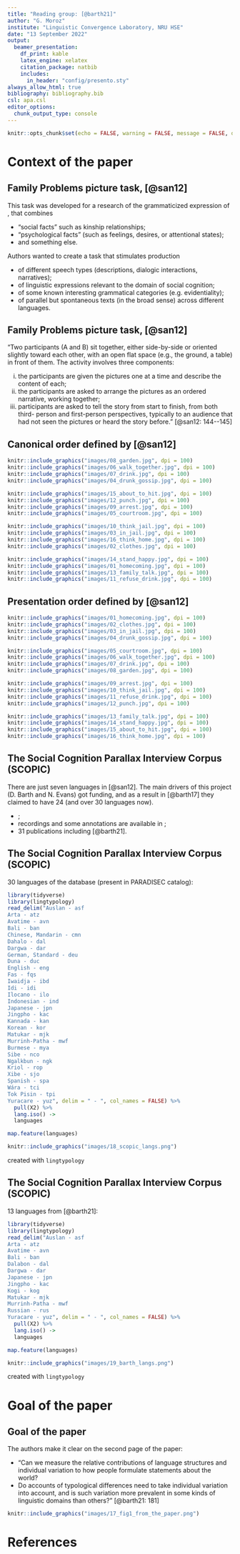 ```yaml
---
title: "Reading group: [@barth21]"
author: "G. Moroz"
institute: "Linguistic Convergence Laboratory, NRU HSE"
date: "13 September 2022"
output: 
  beamer_presentation:
    df_print: kable
    latex_engine: xelatex
    citation_package: natbib
    includes:
      in_header: "config/presento.sty"
always_allow_html: true
bibliography: bibliography.bib
csl: apa.csl
editor_options: 
  chunk_output_type: console
---
```


```r
knitr::opts_chunk$set(echo = FALSE, warning = FALSE, message = FALSE, dev='cairo_pdf')
```

# Context of the paper

## Family Problems picture task, [@san12]

This task was developed for a research of the grammaticized expression of **\underline{social cognition}**, that combines

- “social facts” such as kinship relationships;
- “psychological facts” (such as feelings, desires, or attentional states);
- and something else. \pause

Authors wanted to create a task that stimulates production

- of different speech types (descriptions, dialogic interactions, narratives);
- of linguistic expressions relevant to the domain of social cognition;
- of some known interesting grammatical categories (e.g. evidentiality);
- of parallel but spontaneous texts (in the broad sense) across different languages.

## Family Problems picture task, [@san12]

"Two participants (A and B) sit together, either side-by-side or oriented slightly toward each other, with an open flat space (e.g., the ground, a table) in front of
them. The activity involves three components:

(i) the participants are given the pictures one at a time and describe the content of each;
(ii) the participants are asked to arrange the pictures as an ordered narrative, working together;
(iii) participants are asked to tell the story from start to finish, from both third-
person and first-person perspectives, typically to an audience that had not
seen the pictures or heard the story before." [@san12: 144--145]



## Canonical order defined by [@san12]

\centering
```r
knitr::include_graphics("images/08_garden.jpg", dpi = 100)
knitr::include_graphics("images/06_walk_together.jpg", dpi = 100)
knitr::include_graphics("images/07_drink.jpg", dpi = 100)
knitr::include_graphics("images/04_drunk_gossip.jpg", dpi = 100)
```
```r
knitr::include_graphics("images/15_about_to_hit.jpg", dpi = 100)
knitr::include_graphics("images/12_punch.jpg", dpi = 100)
knitr::include_graphics("images/09_arrest.jpg", dpi = 100)
knitr::include_graphics("images/05_courtroom.jpg", dpi = 100)
```
```r
knitr::include_graphics("images/10_think_jail.jpg", dpi = 100)
knitr::include_graphics("images/03_in_jail.jpg", dpi = 100)
knitr::include_graphics("images/16_think_home.jpg", dpi = 100)
knitr::include_graphics("images/02_clothes.jpg", dpi = 100)
```
```r
knitr::include_graphics("images/14_stand_happy.jpg", dpi = 100)
knitr::include_graphics("images/01_homecoming.jpg", dpi = 100)
knitr::include_graphics("images/13_family_talk.jpg", dpi = 100)
knitr::include_graphics("images/11_refuse_drink.jpg", dpi = 100)
```

## Presentation order defined by [@san12]

\centering
```r
knitr::include_graphics("images/01_homecoming.jpg", dpi = 100)
knitr::include_graphics("images/02_clothes.jpg", dpi = 100)
knitr::include_graphics("images/03_in_jail.jpg", dpi = 100)
knitr::include_graphics("images/04_drunk_gossip.jpg", dpi = 100)
```
```r
knitr::include_graphics("images/05_courtroom.jpg", dpi = 100)
knitr::include_graphics("images/06_walk_together.jpg", dpi = 100)
knitr::include_graphics("images/07_drink.jpg", dpi = 100)
knitr::include_graphics("images/08_garden.jpg", dpi = 100)
```
```r
knitr::include_graphics("images/09_arrest.jpg", dpi = 100)
knitr::include_graphics("images/10_think_jail.jpg", dpi = 100)
knitr::include_graphics("images/11_refuse_drink.jpg", dpi = 100)
knitr::include_graphics("images/12_punch.jpg", dpi = 100)
```
```r
knitr::include_graphics("images/13_family_talk.jpg", dpi = 100)
knitr::include_graphics("images/14_stand_happy.jpg", dpi = 100)
knitr::include_graphics("images/15_about_to_hit.jpg", dpi = 100)
knitr::include_graphics("images/16_think_home.jpg", dpi = 100)
```

## The Social Cognition Parallax\footnote[frame]{By ‘parallax corpus’ we mean ‘broadly comparable formulations resulting from a comparable task’, to avoid the implications of ‘parallel corpus’ that there will be exact semantic equivalence across languages. (Barth and Evans 2017: 1)} Interview Corpus (SCOPIC)

There are just seven languages in [@san12]. The main drivers of this project (D. Barth and N. Evans) got funding, and as a result in [@barth17] they claimed to have 24 (and over 30 languages now).

- [\alert{corpus website}](https://scopicproject.wordpress.com/);
- recordings and some annotations are available in [\alert{PARADISEC catalog}](http://catalog.paradisec.org.au/collections/SocCog);
- 31 publications including [@barth21].

## The Social Cognition Parallax Interview Corpus (SCOPIC)

30 languages of the database (present in PARADISEC catalog):

```r
library(tidyverse)
library(lingtypology)
read_delim("Auslan - asf
Arta - atz
Avatime - avn
Bali - ban
Chinese, Mandarin - cmn
Dahalo - dal
Dargwa - dar
German, Standard - deu
Duna - duc
English - eng
Fas - fqs
Iwaidja - ibd
Idi - idi
Ilocano - ilo
Indonesian - ind
Japanese - jpn
Jingpho - kac
Kannada - kan
Korean - kor
Matukar - mjk
Murrinh-Patha - mwf
Burmese - mya
Sibe - nco
Ngalkbun - ngk
Kriol - rop
Xibe - sjo
Spanish - spa
Wára - tci
Tok Pisin - tpi
Yuracare - yuz", delim = " - ", col_names = FALSE) %>% 
  pull(X2) %>% 
  lang.iso() ->
  languages

map.feature(languages)
```

```r
knitr::include_graphics("images/18_scopic_langs.png")
```

created with `lingtypology`

## The Social Cognition Parallax Interview Corpus (SCOPIC)

13 languages from [@barth21]:

```r
library(tidyverse)
library(lingtypology)
read_delim("Auslan - asf
Arta - atz
Avatime - avn
Bali - ban
Dalabon - dal
Dargwa - dar
Japanese - jpn
Jingpho - kac
Kogi - kog
Matukar - mjk
Murrinh-Patha - mwf
Russian - rus
Yuracare - yuz", delim = " - ", col_names = FALSE) %>% 
  pull(X2) %>% 
  lang.iso() ->
  languages

map.feature(languages)
```

```r
knitr::include_graphics("images/19_barth_langs.png")
```

created with `lingtypology`

# Goal of the paper

## Goal of the paper

The authors make it clear on the second page of the paper:

- "Can we measure the relative contributions of language structures and individual variation to how people formulate statements about the world?
- Do accounts of typological differences need to take individual variation into account, and is such variation more prevalent in some kinds of linguistic domains than others?" [@barth21: 181] \pause

```r
knitr::include_graphics("images/17_fig1_from_the_paper.png")
```


# References {.allowframebreaks}
